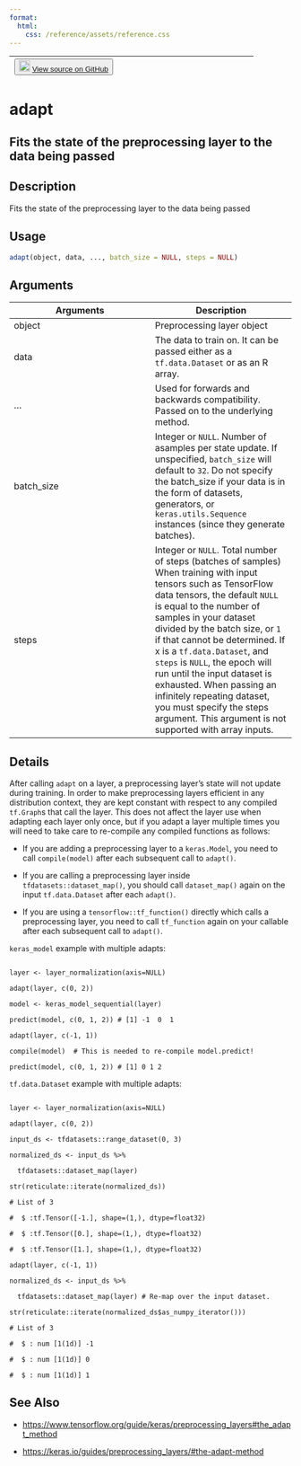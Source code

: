 ```yaml
---
format:
  html:
    css: /reference/assets/reference.css
---
```


| <button class="button"> ![](/reference/assets/GitHub-Mark-32px.png){width="20"} [View source on GitHub](https://github.com/rstudio/keras//blob/main/R/layers-preprocessing.R#L1456) </button> |
|:------------------------------:|:--------------------------------------:|

# adapt

## Fits the state of the preprocessing layer to the data being passed

## Description
Fits the state of the preprocessing layer to the data being passed 


## Usage
```r
adapt(object, data, ..., batch_size = NULL, steps = NULL) 
```

## Arguments
|Arguments|Description|
|---|---|
| object | Preprocessing layer object |
| data | The data to train on. It can be passed either as a `tf.data.Dataset` or as an R array. |
| ... | Used for forwards and backwards compatibility. Passed on to the underlying method. |
| batch_size | Integer or `NULL`. Number of asamples per state update. If unspecified, `batch_size` will default to `32`. Do not specify the batch_size if your data is in the form of datasets, generators, or `keras.utils.Sequence` instances (since they generate batches). |
| steps | Integer or `NULL`. Total number of steps (batches of samples) When training with input tensors such as TensorFlow data tensors, the default `NULL` is equal to the number of samples in your dataset divided by the batch size, or `1` if that cannot be determined. If x is a `tf.data.Dataset`, and `steps` is `NULL`, the epoch will run until the input dataset is exhausted. When passing an infinitely repeating dataset, you must specify the steps argument. This argument is not supported with array inputs. |

## Details

After calling `adapt` on a layer, a preprocessing layer's state will not update during training. In order to make preprocessing layers efficient in any distribution context, they are kept constant with respect to any compiled `tf.Graph`s that call the layer. This does not affect the layer use when adapting each layer only once, but if you adapt a layer multiple times you will need to take care to re-compile any compiled functions as follows: 

- If you are adding a preprocessing layer to a `keras.Model`, you need to call `compile(model)` after each subsequent call to `adapt()`. 

- If you are calling a preprocessing layer inside `tfdatasets::dataset_map()`, you should call `dataset_map()` again on the input `tf.data.Dataset` after each `adapt()`. 

- If you are using a `tensorflow::tf_function()` directly which calls a preprocessing layer, you need to call `tf_function` again on your callable after each subsequent call to `adapt()`. 

`keras_model` example with multiple adapts: 

```

layer <- layer_normalization(axis=NULL) 

adapt(layer, c(0, 2)) 

model <- keras_model_sequential(layer) 

predict(model, c(0, 1, 2)) # [1] -1  0  1 

adapt(layer, c(-1, 1)) 

compile(model)  # This is needed to re-compile model.predict! 

predict(model, c(0, 1, 2)) # [1] 0 1 2 

```

`tf.data.Dataset` example with multiple adapts: 

```

layer <- layer_normalization(axis=NULL) 

adapt(layer, c(0, 2)) 

input_ds <- tfdatasets::range_dataset(0, 3) 

normalized_ds <- input_ds %>% 

  tfdatasets::dataset_map(layer) 

str(reticulate::iterate(normalized_ds)) 

# List of 3 

#  $ :tf.Tensor([-1.], shape=(1,), dtype=float32) 

#  $ :tf.Tensor([0.], shape=(1,), dtype=float32) 

#  $ :tf.Tensor([1.], shape=(1,), dtype=float32) 

adapt(layer, c(-1, 1)) 

normalized_ds <- input_ds %>% 

  tfdatasets::dataset_map(layer) # Re-map over the input dataset. 

str(reticulate::iterate(normalized_ds$as_numpy_iterator())) 

# List of 3 

#  $ : num [1(1d)] -1 

#  $ : num [1(1d)] 0 

#  $ : num [1(1d)] 1 

```





## See Also

- [https://www.tensorflow.org/guide/keras/preprocessing_layers#the_adapt_method](https://www.tensorflow.org/guide/keras/preprocessing_layers#the_adapt_method)

- [https://keras.io/guides/preprocessing_layers/#the-adapt-method](https://keras.io/guides/preprocessing_layers/#the-adapt-method)

